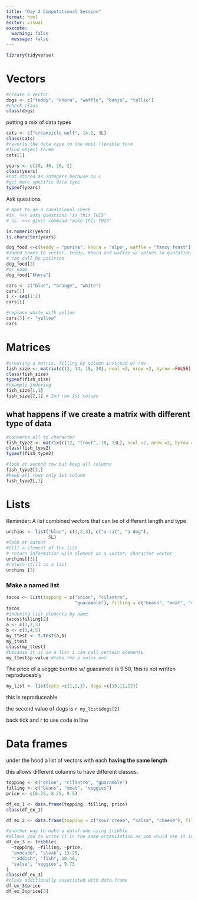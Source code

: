 ```yaml
---
title: "Day 2 Computational Session"
format: html
editor: visual
execute: 
  warning: false
  message: false
---
```


```r
library(tidyverse)
```

# Vectors

```r
#create a vector
dogs <- c("teddy", "khora", "waffle", "banjo", "tallie")
#check class
class(dogs)

```

putting a mix of data types

```r
cats <- c("creamsicle wolf", 14.2, 3L)
class(cats)
#reverts the data type to the most flexible form
#find object three
cats[1]
```

```r
years <- c(20, 40, 16, 2)
class(years)
#not stored as integers because no L
#get more specific data type
typeof(years)
```

Ask questions

```r
# Want to do a conditional check
#is. <<< asks questions "is this THIS"
# as. <<< gives command "make this THIS"

is.numeric(years)
is.character(years)
```

```r
dog_food <-c(teddy = "purina", khora = "alpo", waffle = "fancy feast")
#added names to vector, teddy, khora and waffle w/ values in quotation marks. 
# can call by position
dog_food[2]
#or name
dog_food["khora"]
```

```r
cars <- c("blue", "orange", "white")
cars[1]
i <- seq(1:2)
cars[i]
```

```r
#replace white with yellow
cars[3] <- "yellow"
cars
```

# Matrices

```r
#creating a matrix, filling by column instread of row
fish_size <- matrix(c(12, 14, 18, 20), ncol =2, nrow =2, byrow =FALSE)
class(fish_size)
typeof(fish_size)
#example indexing
fish_size[1,1]
fish_size[2,1] # 2nd row 1st column

```

## what happens if we create a matrix with different type of data

```r
#converts all to character 
fish_type2 <- matrix(c(12, "trout", 18, 13L), ncol =2, nrow =2, byrow =FALSE)
class(fish_type2)
typeof(fish_type2)

#look at second row but keep all columns
fish_type2[2,]
#keep all rows only 1st column
fish_type2[,1]
```

# Lists

Reminder: A list combined vectors that can be of different length and type

```r
urchins <- list("blue", c(1,2,3), c("a cat", "a dog"),
                5L)
#look at output
#[[]] = element of the list
# return information w/in element as a vector, character vector
urchins[[3]]
#return still as a list
urchins [3]
```

### Make a named list

```r
tacos <- list(topping = c("onion", "cilantro",
                          "guacamole"), filling = c("beans", "meat", "veggie"), price = c(6.75, 8.25, 9.50))
tacos
#indexing list elements by name
tacos$filling[2]
a <- c(1,2,3)
b <- c(3,4,5)
my_ttest <- t.test(a,b)
my_ttest
class(my_ttest)
#because it is in a list i can call certain elements
my_ttest$p.value #take the p value out


```

The price of a veggie burritro w/ guacamole is 9.50, this is not written reproduceably

```r
my_list <- list(cats =c(1,2,3), dogs =c(10,11,12))
```

this is reproduceable

the second value of dogs is `r my_list$dogs[2]`

back tick and r to use code in line

# Data frames

under the hood a list of vectors with each **having the same length**

this allows different columns to have different classes.

```r
topping <- c("onion", "cilantro", "guacamole")
filling <- c("beans", "meat", "veggies")
price <- c(6.75, 8.25, 9.5)

df_ex_1 <- data.frame(topping, filling, price)
class(df_ex_1)

df_ex_2 <- data.frame(topping = c("sour cream", "salsa", "cheese"), filling = c("chicken", "cheese", "cabbage"), price = c(12.50, 13.75, 15.00))

#another way to make a dataframe using tribble
#allows you to write it in the same organization as you would see it in the dataframe
df_ex_3 <- tribble(
  ~topping, ~filling, ~price,
  "avocado", "steak", 13.25,
  "raddish", "fish", 10.40,
  "salsa", "veggies", 9.75
)
class(df_ex_3)
#class additionally associated with data.frame
df_ex_3$price
df_ex_3$price[3]

```

```r

```
